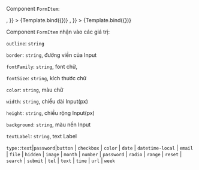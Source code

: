 
<Meta title="MDX/Molecules/FormItem/FormItem" component={FormItem} />


Component `FormItem`:

<Canvas>
  <Story
    name="FormItem Username"
    args={{
      textLabel: "Username",
      fontFamily: "Poppins-Regular",
      outline: "none",
      border: "none",
      paddingLabel: "0 0 0 7px",
      padding: "0 7px 0 34px",
      lineHeight: "1.3",
      placeholder: "Type username...",
      width: "360px",
      height: "40px",
      type: "text",
      color: "#000",
      fontSize: "20px",
      icon: <UserIcon />,
    }}
  >
    {Template.bind({})}
  </Story>
  <Story
    name="FormItem Password"
    args={{
      textLabel: "Password",
      fontFamily: "Poppins-Regular",
      outline: "none",
      border: "none",
      paddingLabel: "0 0 0 7px",
      padding: "0 7px 0 34px",
      lineHeight: "1.3",
      placeholder: "Type password...",
      width: "360px",
      height: "40px",
      type: "password",
      color: "#000",
      fontSize: "20px",
      icon: <LockIcon />,
    }}
  >
    {Template.bind({})}
  </Story>
</Canvas>

Component `FormItem` nhận vào các giá trị:

`outline`: `string`

`border`: `string`, đường viền của Input

`fontFamily`: `string`, font chữ,

`fontSize`: `string`, kích thước chữ

`color`: `string`, màu chữ

`width`: `string`, chiều dài Input(px)

`height`: `string`, chiều rộng Input(px)

`background`: `string`, màu nền Input

`textLabel`: `string`, text Label

`type:`:`text`|`password`|`button`
| `checkbox`
| `color`
| `date`
| `datetime-local`
| `email`
| `file`
| `hidden`
| `image`
| `month`
| `number`
| `password`
| `radio`
| `range`
| `reset`
| `search`
| `submit`
| `tel`
| `text`
| `time`
| `url`
| `week`